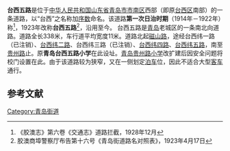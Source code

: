 {{Infobox China Road
|中文道路名称=台西五路
|道路名称拼音=TAIXI 5<sup>th</sup> Rd
|路牌类型=Qingdao
|道路方向=NS
|图片=
|图片说明=
|道路属性=城市支路
|道路总长度=0.338
|车速限制=
|行车线数量=
|所在地区={{CHN}}[[山东省|山东省]][[青岛市|青岛市]]
|起点=磁山路
|终点=贵州路
|道路命名日期=1914年
|命名缘由=[[台西鎮|台西鎮]]道路整理
|道路旧名={{lang|ja|台西鎮五丁目}}
|道路动工日期=
|通车日期=
|路段主要建筑=
}}
'''台西五路'''是位于[[中华人民共和国|中华人民共和国]][[山东省|山东省]][[青岛市|青岛市]][[市南区|市南区]]西部（即原[[台西区|台西区]]南部）的一条道路，以“台西”之名称加[[序数|序数]]命名。该道路'''第一次日治时期'''（1914年－1922年）称'''{{lang|ja|台西鎮五丁目}}'''<ref>《胶澳志》第六卷《交通志》道路拦截，1928年12月</ref>，1923年改称'''台西五路'''<ref>胶澳商埠警察厅布告第十六号《青岛街道路名对照表》，1923年4月17日</ref>，沿用至今。
台西五路是[[青岛|青岛]]老城区的一条南北向道路。道路全长338米，车行道平均宽度11米。道路北起[[磁山路_(青岛)|磁山路]]，途经台西纬一路（已注销）、[[台西纬二路|台西纬二路]]、台西纬三路（已注销）、[[台西纬四路|台西纬四路]]、[[台西纬五路|台西纬五路]]，南至[[贵州路_(青岛)|贵州路]]止。原'''青岛台西五路小学'''在此设址。[[青岛贵州路小学|青岛贵州路小学]]改扩建后因安全问题将校门设置在此。由于该道路较为狭窄，又在一侧划定[[泊车|泊车]]位，因此不适合大型[[客车|客车]]通行。

==参考文献==
{{Reflist}}
{{青岛老街}}
[[Category:青岛街道|Category:青岛街道]]